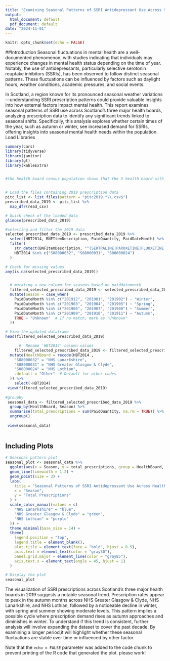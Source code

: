 ```yaml
---
title: "Examining Seasonal Patterns of SSRI Antidepressant Use Across Scotland’s 3 Major Health Boards"
output:
  html_document: default
  pdf_document: default
date: "2024-11-01"
---
```


```r
knitr::opts_chunk$set(echo = FALSE)
```
##Introduction 
Seasonal fluctuations in mental health are a well-documented phenomenon, with studies indicating that individuals may experience changes in mental health status depending on the time of year. Notably, the use of antidepressants, particularly selective serotonin reuptake inhibitors (SSRIs), has been observed to follow distinct seasonal patterns. These fluctuations can be influenced by factors such as daylight hours, weather conditions, academic pressures, and social events.

In Scotland, a region known for its pronounced seasonal weather variations—understanding SSRI prescription patterns could provide valuable insights into how external factors impact mental health. This report examines seasonal patterns of SSRI use across Scotland's three major health boards, analyzing prescription data to identify any significant trends linked to seasonal shifts. Specifically, this analysis explores whether certain times of the year, such as autumn or winter, see increased demand for SSRIs, offering insights into seasonal mental health needs within the population.
Load Libraries 
```r
summary(cars)
library(tidyverse) 
library(janitor) 
library(gt)
library(kableExtra)


#the health board census population shows that the 3 health board with the most population includes NHS LOTHIAN, NHS GREATER GLASOW & NHS LANARKSHIRE 


# Load the files containing 2019 prescription data
pitc_list <- list.files(pattern = "pitc2019.*\\.csv$")
prescribed_data_2019 <- pitc_list %>%
  map_dfr(read_csv)

# Quick check of the loaded data
glimpse(prescribed_data_2019)

#selecting and filter the 2019 data 
selected_prescribed_data_2019 <- prescribed_data_2019 %>%
  select(HBT2014, BNFItemDescription, PaidQuantity, PaidDateMonth) %>%
  filter(
    str_detect(BNFItemDescription, "^(SERTRALINE|PAROXETINE|FLUOXETINE|CITALOPRAM|ESCITALOPRAM)") &
    HBT2014 %in% c("S08000032", "S08000031", "S08000024")
  )

# Check for missing values
any(is.na(selected_prescribed_data_2019))


  # mutating a new column for seasons based on paiddatemonth 
  filtered_selected_prescribed_data_2019 <- selected_prescribed_data_2019 %>%
  mutate(Season = case_when(
    PaidDateMonth %in% c("201912", "201901", "201902") ~ "Winter",
    PaidDateMonth %in% c("201903", "201904", "201905") ~ "Spring",
    PaidDateMonth %in% c("201906", "201907", "201908") ~ "Summer",
    PaidDateMonth %in% c("201909", "201910", "201911") ~ "Autumn",
    TRUE ~ "Unknown"  # If no match, mark as "Unknown"
  ))

# View the updated dataframe
head(filtered_selected_prescribed_data_2019)

      #  Rename 'HBT2014' column values
    filtered_selected_prescribed_data_2019 <- filtered_selected_prescribed_data_2019 %>%
  mutate(HealthBoard = recode(HBT2014 ,
    "S08000032" = "NHS Lanarkshire",
    "S08000031" = "NHS Greater Glasgow & Clyde",
    "S08000024" = "NHS Lothian",
    .default = "Other"  # Default for other codes
  )) %>% 
    select(-HBT2014)
 view(filtered_selected_prescribed_data_2019)
   
#groupby 
 seasonal_data <- filtered_selected_prescribed_data_2019 %>%
  group_by(HealthBoard, Season) %>%
  summarise(total_prescriptions = sum(PaidQuantity, na.rm = TRUE)) %>%
  ungroup()
 
 view(seasonal_data)
 

```

## Including Plots

```r

# Seasonal pattern plot
seasonal_plot <- seasonal_data %>%
  ggplot(aes(x = Season, y = total_prescriptions, group = HealthBoard, color = HealthBoard)) +
  geom_line(linewidth = 1.2) +         
  geom_point(size = 3) +               
  labs(
    title = "Seasonal Patterns of SSRI Antidepressant Use Across Health Boards",
    x = "Season",
    y = "Total Prescriptions"
  ) +
  scale_color_manual(values = c(
    "NHS Lanarkshire" = "blue", 
    "NHS Greater Glasgow & Clyde" = "green", 
    "NHS Lothian" = "purple"
  )) +  
  theme_minimal(base_size = 14) +      
  theme(
    legend.position = "top",
    legend.title = element_blank(),
    plot.title = element_text(face = "bold", hjust = 0.5),
    axis.text = element_text(color = "gray30"),
    panel.grid.major = element_line(color = "gray85"),
    axis.text.x = element_text(angle = 45, hjust = 1)
  )

# Display the plot
seasonal_plot

```
The visualization of SSRI prescriptions across Scotland's three major health boards in 2019 suggests a notable seasonal trend. Prescription rates appear to peak in the autumn months across NHS Greater Glasgow & Clyde, NHS Lanarkshire, and NHS Lothian, followed by a noticeable decline in winter, with spring and summer showing moderate levels. This pattern implies a possible cycle where prescription demand rises as autumn approaches and diminishes in winter. To understand if this trend is consistent, further analysis will involve expanding the dataset to cover the past decade. By examining a longer period,it will highlight whether these seasonal fluctuations are stable over time or influenced by other factor. 




Note that the `echo = FALSE` parameter was added to the code chunk to prevent printing of the R code that generated the plot.
please work!